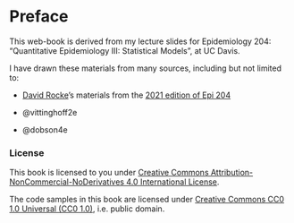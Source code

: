 # Preface {.unnumbered}

This web-book is derived from my lecture slides for Epidemiology 204: "Quantitative Epidemiology III: Statistical Models", at UC Davis.

I have drawn these materials from many sources, including but not limited to:

- [David Rocke](https://dmrocke.ucdavis.edu/)'s materials from the [2021 edition of Epi 204](https://dmrocke.ucdavis.edu/Class/EPI204-Spring-2021/EPI204-Spring-2021.html)

- @vittinghoff2e

- @dobson4e

### License {.unnumbered}

This book is licensed to you under [Creative Commons Attribution-NonCommercial-NoDerivatives 4.0 International License](http://creativecommons.org/licenses/by-nc-nd/4.0/).

The code samples in this book are licensed under [Creative Commons CC0 1.0 Universal (CC0 1.0)](https://creativecommons.org/publicdomain/zero/1.0/), i.e. public domain.
